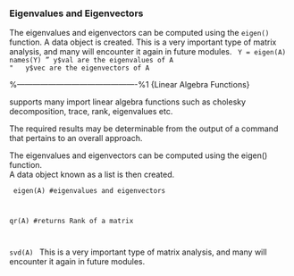 ### Eigenvalues and Eigenvectors
The eigenvalues and eigenvectors can be computed using the ``eigen()`` function.  A data object is created.
This is a very important type of matrix analysis, and many will encounter it again in future modules.
<code>
Y = eigen(A)
names(Y)
"	y$val are the eigenvalues of A
"	y$vec are the eigenvectors of A
</code>

%----------------------------------------------%1
{Linear Algebra Functions}

\texttt{R} supports many import linear algebra functions such as cholesky 
decomposition, trace, rank, eigenvalues etc.

The required results may be determinable from the output of a command that 
pertains to an overall approach.

The eigenvalues and eigenvectors can be computed using the eigen() function.  
A data object known as a list is then created.

<code>
eigen(A)       #eigenvalues and eigenvectors

qr(A)          #returns Rank of a matrix

svd(A)
</code>
This is a very important type of matrix analysis, and many will encounter 
it again in future modules.




